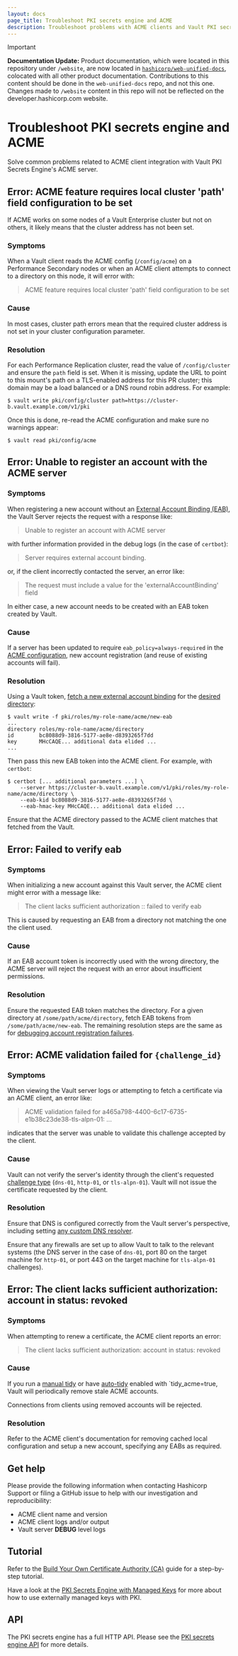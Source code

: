 ```yaml
---
layout: docs
page_title: Troubleshoot PKI secrets engine and ACME
description: Troubleshoot problems with ACME clients and Vault PKI secrets engine's ACME server.
---
```


> [!IMPORTANT]  
> **Documentation Update:** Product documentation, which were located in this repository under `/website`, are now located in [`hashicorp/web-unified-docs`](https://github.com/hashicorp/web-unified-docs), colocated with all other product documentation. Contributions to this content should be done in the `web-unified-docs` repo, and not this one. Changes made to `/website` content in this repo will not be reflected on the developer.hashicorp.com website.

# Troubleshoot PKI secrets engine and ACME

Solve common problems related to ACME client integration with Vault PKI
Secrets Engine's ACME server.

## Error: ACME feature requires local cluster 'path' field configuration to be set

If ACME works on some nodes of a Vault Enterprise cluster but not on
others, it likely means that the cluster address has not been set.

### Symptoms

When a Vault client reads the ACME config (`/config/acme`) on a
Performance Secondary nodes or when an ACME client attempts to connect to a
directory on this node, it will error with:

> ACME feature requires local cluster 'path' field configuration to be set

### Cause

In most cases, cluster path errors mean that the required cluster address is
not set in your cluster configuration parameter.

### Resolution

For each Performance Replication cluster, read the value of `/config/cluster`
and ensure the `path` field is set. When it is missing, update the URL to
point to this mount's path on a TLS-enabled address for this PR cluster; this
domain may be a load balanced or a DNS round robin address. For example:

```
$ vault write pki/config/cluster path=https://cluster-b.vault.example.com/v1/pki
```

Once this is done, re-read the ACME configuration and make sure no warnings
appear:

```
$ vault read pki/config/acme
```

## Error: Unable to register an account with the ACME server

### Symptoms

When registering a new account without an [External Account Binding
(EAB)](/vault/api-docs/secret/pki#acme-external-account-bindings), the
Vault Server rejects the request with a response like:

> Unable to register an account with ACME server

with further information provided in the debug logs (in the case of
`certbot`):

> Server requires external account binding.

or, if the client incorrectly contacted the server, an error like:

> The request must include a value for the 'externalAccountBinding' field

In either case, a new account needs to be created with an EAB token created
by Vault.

### Cause

If a server has been updated to require `eab_policy=always-required` in the
[ACME configuration](/vault/api-docs/secret/pki#set-acme-configuration),
new account registration (and reuse of existing accounts will fail).

### Resolution

Using a Vault token, [fetch a new external account
binding](/vault/api-docs/secret/pki#get-acme-eab-binding-token) for
the [desired directory](/vault/api-docs/v1.14.x/secret/pki#acme-directories):

```
$ vault write -f pki/roles/my-role-name/acme/new-eab
...
directory roles/my-role-name/acme/directory
id        bc8088d9-3816-5177-ae8e-d8393265f7dd
key       MHcCAQE... additional data elided ...
...
```

Then pass this new EAB token into the ACME client. For example, with
`certbot`:

```
$ certbot [... additional parameters ...] \
    --server https://cluster-b.vault.example.com/v1/pki/roles/my-role-name/acme/directory \
    --eab-kid bc8088d9-3816-5177-ae8e-d8393265f7dd \
    --eab-hmac-key MHcCAQE... additional data elided ...
```

Ensure that the ACME directory passed to the ACME client matches that
fetched from the Vault.

## Error: Failed to verify eab

### Symptoms

When initializing a new account against this Vault server, the ACME client
might error with a message like:

> The client lacks sufficient authorization :: failed to verify eab

This is caused by requesting an EAB from a directory not matching the
one the client used.

### Cause

If an EAB account token is incorrectly used with the wrong directory, the
ACME server will reject the request with an error about insufficient
permissions.

### Resolution

Ensure the requested EAB token matches the directory. For a given directory
at `/some/path/acme/directory`, fetch EAB tokens from
`/some/path/acme/new-eab`. The remaining resolution steps are the same as
for [debugging account registration
failures](#debugging-account-registration-failures).

## Error: ACME validation failed for `{challenge_id}`

### Symptoms

When viewing the Vault server logs or attempting to fetch a certificate via
an ACME client, an error like:

> ACME validation failed for a465a798-4400-6c17-6735-e1b38c23de38-tls-alpn-01: ...

indicates that the server was unable to validate this challenge accepted
by the client.

### Cause

Vault can not verify the server's identity through the client's requested
[challenge type](/vault/api-docs/secret/pki#acme-challenge-types) (`dns-01`,
`http-01`, or `tls-alpn-01`). Vault will not issue the certificate requested
by the client.

### Resolution

Ensure that DNS is configured correctly from the Vault server's perspective,
including setting [any custom DNS resolver](/vault/api-docs/secret/pki#dns_resolver).

Ensure that any firewalls are set up to allow Vault to talk to the relevant
systems (the DNS server in the case of `dns-01`, port 80 on the target
machine for `http-01`, or port 443 on the target machine for `tls-alpn-01`
challenges).

## Error: The client lacks sufficient authorization: account in status: revoked

### Symptoms

When attempting to renew a certificate, the ACME client reports an error:

> The client lacks sufficient authorization: account in status: revoked

### Cause

If you run a [manual tidy](/vault/api-docs/secret/pki#tidy_acme) or have
[auto-tidy](/vault/api-docs/secret/pki#configure-automatic-tidy) enabled
with `tidy_acme=true, Vault will periodically remove stale ACME accounts.

Connections from clients using removed accounts will be rejected.

### Resolution

Refer to the ACME client's documentation for removing cached local
configuration and setup a new account, specifying any EABs as required.

## Get help

Please provide the following information when contacting Hashicorp Support
or filing a GitHub issue to help with our investigation and reproducibility:

 - ACME client name and version
 - ACME client logs and/or output
 - Vault server **DEBUG** level logs

## Tutorial

Refer to the [Build Your Own Certificate Authority (CA)](/vault/tutorials/secrets-management/pki-engine)
guide for a step-by-step tutorial.

Have a look at the [PKI Secrets Engine with Managed Keys](/vault/tutorials/enterprise/managed-key-pki)
for more about how to use externally managed keys with PKI.

## API

The PKI secrets engine has a full HTTP API. Please see the
[PKI secrets engine API](/vault/api-docs/secret/pki) for more
details.
